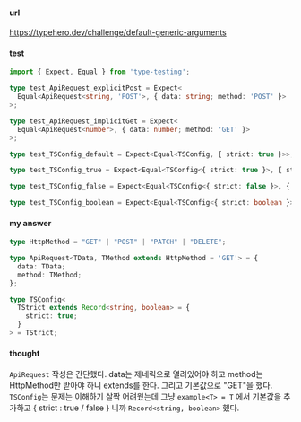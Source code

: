 #### url

https://typehero.dev/challenge/default-generic-arguments


#### test 

```typescript
import { Expect, Equal } from 'type-testing';

type test_ApiRequest_explicitPost = Expect<
  Equal<ApiRequest<string, 'POST'>, { data: string; method: 'POST' }>
>;

type test_ApiRequest_implicitGet = Expect<
  Equal<ApiRequest<number>, { data: number; method: 'GET' }>
>;

type test_TSConfig_default = Expect<Equal<TSConfig, { strict: true }>>;

type test_TSConfig_true = Expect<Equal<TSConfig<{ strict: true }>, { strict: true }>>;

type test_TSConfig_false = Expect<Equal<TSConfig<{ strict: false }>, { strict: false }>>;

type test_TSConfig_boolean = Expect<Equal<TSConfig<{ strict: boolean }>, { strict: boolean }>>;
```

#### my answer

```typescript
type HttpMethod = "GET" | "POST" | "PATCH" | "DELETE";

type ApiRequest<TData, TMethod extends HttpMethod = 'GET'> = {
  data: TData;
  method: TMethod;
};
```

```typescript
type TSConfig<
  TStrict extends Record<string, boolean> = {
    strict: true;
  }
> = TStrict;
```

#### thought 

```ApiRequest``` 작성은 간단했다. data는 제네릭으로 열려있어야 하고 method는 HttpMethod만 받아야 하니 extends를 한다. 그리고 기본값으로 "GET"을 했다.
```TSConfig```는 문제는 이해하기 살짝 어려웠는데 그냥 ```example<T> = T``` 에서 기본값을 추가하고 { strict : true / false } 니까 ```Record<string, boolean>``` 했다.



